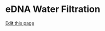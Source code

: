 # eDNA Water Filtration
[Edit this page](https://github.com/remygatins/GatinsLabProtocols/edit/main/lab_molec_eDNA_filtration.qmd)
